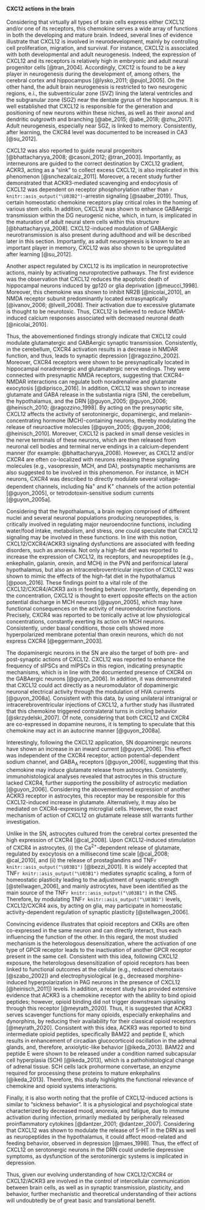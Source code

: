 


#### CXC12 actions in the brain {#CXCL12inthebrain}

Considering that virtually all types of brain cells express either CXCL12 and/or one of its receptors, this chemokine serves a wide array of functions in both the developing and mature brain.
Indeed, several lines of evidence illustrate that CXCL12 is involved in neurodevelopment, mainly by controlling cell proliferation, migration, and survival. 
For instance, CXCL12 is associated with both developmental and adult neurogenesis. 
Indeed, the expression of CXCL12 and its receptors is relatively high in embryonic and adult neural progenitor cells [@tran_2004].
Accordingly, CXC12 is found to be a key player in neurogenesis during the development of, among others, the cerebral cortex and hippocampus [@lysko_2011; @pujol_2005].
On the other hand, the adult brain neurogenesis is restricted to two neurogenic regions, e.i., the subventricular zone (SVZ) lining the lateral ventricles and the subgranular zone (SGZ) near the dentate gyrus of the hippocampus. <!-- better written, citations --> 
It is well established that CXCL12 is responsible for the generation and positioning of new neurons within these niches, as well as their axonal and dendritic outgrowth and branching [@abe_2015; @abe_2018; @zhu_2017].
Adult neurogenesis, especially near SGZ, is linked to memory.
Consistently, after learning, the CXCR4 level was documented to be increased in CA3 [@su_2012]. 

CXCL12 was also reported to guide neural progenitors [@bhattacharyya_2008; @casoni_2012; @tran_2003].
Importantly, as interneurons are guided to the correct destination by CXCL12 gradient, ACKR3, acting as a "sink" to collect excess CXCL12, is also implicated in this phenomenon [@snchezalcaiz_2011].
Moreover, a recent study further demonstrated that ACKR3-mediated scavenging and endocytosis of CXCL12 was dependent on receptor phosphorylation rather than `r knitr::asis_output("\U03B2")`-arrestin signaling [@saaber_2019]. 
Thus, certain homeostatic chemokine receptors play critical roles in the homing of various stem cells. 
In addition, CXCL12 was shown to enhance GABAergic transmission within the DG neurogenic niche, which, in turn, is implicated in the maturation of adult neural stem cells within this structure [@bhattacharyya_2008].
CXCL12-induced modulation of GABAergic neurotransmission is also present during adulthood and will be described later in this section. <!-- + GABAergic transmission-->
Importantly, as adult neurogenesis is known to be an important player in memory, CXCL12 was also shown to be upregulated after learning [@su_2012]. <!-- ładniej napisać to zdanie... -->

Another aspect regulated by CXCL12 is its implication in neuroprotective actions, mainly by activating neuroprotective pathways.<!--, such as Akt and ERK`r knitr::asis_output("\U00BD")` [@vauzour_2007].inne, poprawić....--><!-- for example the activation of the Ca^2+^ and cAMP-dependent transcription factor CREB [@meucci_1998] It can also act post-synaptically by activating aG protein activated inward rectifier K+(GIRK), a voltage-gated K channel Kv2.1 associated to neuronal survival, and by increasing high voltage-activated Ca2+currents. [@casoni_2012] ( Casoni et al., 2012 )., JAK/STAT przykłady cytowania // activation of pro-survival and anti-apoptotic pathways through phosphorylation of molecules such as Akt, as well as activation of MAP kinases such as p-38 and Erk1/2 (p44/42; Maciejewski-Lenoir et al., 1999;Meucci et al., 2000;Cambienet al., 2001;Deiva et al., 2004; Klosowska et al., 2009;Lyons et al.,2009). to dotyczy CX3CL1...--> 
The first evidence was the observation that CXCL12 reduces the apoptotic death of hippocampal neurons induced by gp120 or glia deprivation [@meucci_1998].
Moreover, this chemokine was shown to inhibit NR2B [@nicolai_2010], an NMDA receptor subunit predominantly located extrasynaptically [@ivanov_2006; @lveill_2008]. 
Their activation due to excessive glutamate is thought to be neurotoxic.
Thus, CXCL12 is believed to reduce NMDA-induced calcium responses associated with decreased neuronal death [@nicolai_2010].

Thus, the abovementioned findings strongly indicate that CXCL12 could modulate glutamatergic and GABAergic synaptic transmission. 
Consistently, in the cerebellum, CXCR4 activation results in a decrease in NMDAR function, and thus, leads to synaptic depression [@ragozzino_2002].<!-- , probably by CXCL12-induced reduction in NR2B expression subunit of NMDAR [@nicolai_2010]. na ile to prawda? nie bardziej aktywacja NR2B przyczynia się do LTD? sprawdzić -->
Moreover, CXCR4 receptors were shown to be presynaptically located in hippocampal noradrenergic and glutamatergic nerve endings.
They were connected with presynaptic NMDA receptors, suggesting that CXCR4-NMDAR interactions can regulate both noradrenaline and glutamate exocytosis [@diprisco_2016]. 
In addition, CXCL12 was shown to increase glutamate and GABA release in the substantia nigra (SN), the cerebellum, the hypothalamus, and the DRN [@guyon_2005; @guyon_2006; @heinisch_2010; @ragozzino_1998].
<!--CXCR4 is also widely expressed on microglia, and thus being able to react to astrocytic glutamate. najlepiej rozbudować -->
By acting on the presynaptic site, CXCL12 affects the activity of serotoninergic, dopaminergic, and melanin-concentrating hormone (MCH)-containing neurons, thereby modulating the release of neuroactive molecules [@guyon_2005; @guyon_2006; @heinisch_2010]. 
Moreover, CXCL12 is packed in small dense vesicles in the nerve terminals of these neurons, which are then released from neuronal cell bodies and terminal nerve endings in a calcium-dependent manner (for example: @bhattacharyya_2008).
However, as CXCL12 and/or CXCR4 are often co-localized with neurons releasing these signaling molecules (e.g., vasopressin, MCH, and DA<!-- dodać inne + cytowania-->), <!--together with ...., -->postsynaptic mechanisms are also suggested to be involved in this phenomenon. 
For instance, in MCH neurons, CXCR4 was described to directly modulate several voltage-dependent channels, including Na^+^ and K^+^ channels of the action potential [@guyon_2005], or tetrodotoxin-sensitive sodium currents [@guyon_2005a].

Considering that the hypothalamus, a brain region comprised of different nuclei and several neuronal populations producing neuropeptides, is critically involved in regulating major neuroendocrine functions, including water/food intake, metabolism, and stress, one could speculate that CXCL12 signaling may be involved in these functions.
In line with this notion, CXCL12/CXCR4/ACKR3 signaling dysfunctions are associated with feeding disorders, such as anorexia.
Not only a high-fat diet was reported to increase the expression of CXCL12, its receptors, and neuropeptides (e.g., enkephalin, galanin, orexin, and MCH) in the PVN and perifornical lateral hypothalamus, but also an intracerebroventricular injection of CXCL12 was shown to mimic the effects of the high-fat diet in the hypothalamus [@poon_2016]. 
These findings point to a vital role of the CXCL12/CXCR4/ACKR3 axis in feeding behavior. <!-- Both SDF-1 and GABA have been shown to regulate the rate of GnRH neuronal migration by accelerating and slowing migration, respectively. As such, this system was used to explore the mechanism by which these molecules act to produce coordinated cell movement during development. In the present study, GABA and SDF-1 are shown to exert opposite effects on the speed of cell movement by activating depolarizing or hyperpolarizing signaling pathways, GABA via changes in chloride, and SDF-1 via changes in potassium. GABA and SDF-1 were also found to act synergistically to promote linear rather than random movement. The simultaneous activation of these signaling pathways, therefore, results in tight control of cellular speed and improved directionality along the migratory pathway of GnRH neurons. -->
Importantly, depending on the concentration, CXCL12 is thought to exert opposite effects on the action potential discharge in MCH neurons [@guyon_2005], which may have functional consequences on the activity of neuroendocrine functions.
Precisely, CXCR4 was reported to be tonically active at low physiological concentrations, constantly exerting its action on MCH neurons.<!-- whereas its activation lead to ... -->
Consistently, under basal conditions, those cells showed more hyperpolarized membrane potential than orexin neurons, which do not express CXCR4 [@eggermann_2003]. 

The dopaminergic neurons in the SN are also the target of both pre- and post-synaptic actions of CXCL12. 
CXCL12 was reported to enhance the frequency of sIPSCs and mIPSCs in this region, indicating presynaptic mechanisms, which is in line with the documented presence of CXCR4 on the GABAergic neurons [@guyon_2006].
In addition, it was demonstrated that CXCL12 could act directly as a neuromodulator of dopaminergic neuronal electrical activity through the modulation of HVA currents [@guyon_2008a].
Consistent with this data, by using unilateral intranigral or intracerebroventricular injections of CXCL12, a further study has illustrated that this chemokine triggered contralateral turns in circling behavior  [@skrzydelski_2007]. 
Of note, considering that both CXCL12 and CXCR4 are co-expressed in dopamine neurons<!-- citations -->, it is tempting to speculate that this chemokine may act in an autocrine manner [@guyon_2008a].
<!--For instance, electrophysiological recordings of supraoptic neurons have demonstrated that CXCL12 decreases the electrical activity of AVP neurons *via* CXCR4, resulting in reduced AVP release [@callewaere_2006].
Importantly, These findings also elucidate that CXCL12 cognate receptor, CXCL12, may be implicated in the autocrine regulation of these neurons. -->

Interestingly, following the CXCL12 application, SN dopaminergic neurons have shown an increase in an inward current [@guyon_2006].
This effect was independent of the CXCR4 receptor, action potential-dependent sodium channel, and GABA~A~ receptors [@guyon_2006], suggesting that this chemokine may induce glutamate release from astrocytes.
Consistently, immunohistological analyses revealed that astrocytes in this structure lacked CXCR4, further supporting the possibility of astrocytic mediation [@guyon_2006]. 
Considering the abovementioned expression of another ACKR3 receptor in astrocytes, this receptor may be responsible for this CXCL12-induced increase in glutamate. 
Alternatively, it may also be mediated on CXCR4-expressing microglial cells. 
However, the exact mechanism of action of CXCL12 on glutamate release still warrants further investigation.

Unlike in the SN, astrocytes cultured from the cerebral cortex presented the high expression of CXCR4 [@cal_2008].
Upon CXCL12-induced stimulation of CXCR4 in astrocytes, (i) the Ca^2+^-dependent release of glutamate, regulated by exocytosis on a millisecond time scale [@cal_2008; @cal_2010], and (ii) the release of prostaglandins and TNF`r knitr::asis_output("\U03B1")` [@bezzi_2001].
It is widely accepted that TNF`r knitr::asis_output("\U03B1")` mediates synaptic scaling, a form of homeostatic plasticity leading to the adjustment of synaptic strength [@stellwagen_2006], and mainly astrocytes, have been identified as the main source of the TNF`r knitr::asis_output("\U03B1")` in the CNS.
Therefore, by modulating TNF`r knitr::asis_output("\U03B1")` levels, CXCL12/CXCR4 axis, by acting on glia, may participate in homeostatic activity-dependent regulation of synaptic plasticity [@stellwagen_2006].

Convincing evidence illustrates that opioid receptors and CKRs are often co-expressed in the same neuron and can directly interact, thus each influencing the function of the other. 
In this regard, the most studied mechanism is the heterologous desensitization, where the activation of one type of GPCR receptor leads to the inactivation of another GPCR receptor present in the same cell.
Consistent with this idea, following CXCL12 exposure, the heterologous desensitization of opioid receptors has been linked to functional outcomes at the cellular (e.g., reduced chemotaxis [@szabo_2002]) and electrophysiological (e.g., decreased morphine-induced hyperpolarization in PAG neurons in the presence of CXCL12 [@heinisch_2011]) levels. 
In addition, a recent study has provided extensive<!--novel?new?--> evidence that ACKR3 is a chemokine receptor with the ability to bind opioid peptides; however, opioid binding did not trigger downstream signaling through this receptor [@meyrath_2020].
Thus, it is suggested that ACKR3 serves scavenger functions for many opioids, especially enkephalins and dynorphins, by reducing their availability for their classical opioid receptors [@meyrath_2020]. 
Consistent with this idea, ACKR3 was reported to bind intermediate opioid peptides, specifically BAM22 and peptide E, which results in enhancement of circadian glucocorticoid oscillation in the adrenal glands, and, therefore, anxiolytic-like behavior [@ikeda_2013]. <!-- może poprawic albo wrocić do innej wersji? -->
BAM22 and peptide E were shown to be released under a condition named subcapsular cell hyperplasia (SCH) [@ikeda_2013], which is a pathohistological change of adrenal tissue.
SCH cells lack prohormone convertase, an enzyme required for processing these proteins to mature enkephalins [@ikeda_2013].
Therefore, this study highlights the functional relevance of chemokine and opioid systems interactions.

Finally, it is also worth noting that the profile of CXCL12-induced actions is similar to “sickness behavior”.
It is a physiological and psychological state characterized by decreased mood, anorexia, and fatigue, due to immune activation during infection, primarily mediated by peripherally released proinflammatory cytokines [@dantzer_2001; @dantzer_2007]. 
Considering that CXCL12 was shown to modulate the release of 5-HT in the DRN as well as neuropeptides in the hypothalamus, it could affect mood-related and feeding behavior, observed in depression [@maes_1998].
Thus, the effect of CXCL12 on serotonergic neurons in the DRN could underlie depressive symptoms, as dysfunction of the serotoninergic systems is implicated in depression.
<!-- Moreover, amygdala --> 

Thus, given our evolving understanding of how CXCL12/CXCR4 or CXCL12/ACKR3 are involved in the control of intercellular communication between brain cells, as well as in synaptic transmission, plasticity, and behavior, further mechanistic and theoretical understanding of their actions will undoubtedly be of great basic and translational benefit. <!-- napisać lepsze podsumowanie.... Overall, this chemokine system is one of the key players in the neuro-immune interface that shapes CNS responses to changes in the environment. While much effort has been made to investigate the mechanisms underlying CXCL12/CXCR4 or CXCL12/ACKR3-mediated regulation of synaptic transmission and plasticity and their specific properties in certain synapses and brain regions, their impact on network function and animal behavior have only been initially explored. Taken together, the relevance of the actions mentioned above of CXCL12/CXCR4/ACKR3 signaling to mechanisms implicated in many neurobiological disorders is suggestive of -->
